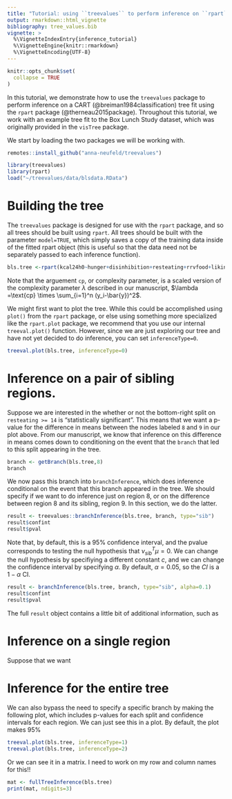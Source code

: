 ```yaml
---
title: "Tutorial: using ``treevalues`` to perform inference on ``rpart`` trees"
output: rmarkdown::html_vignette
bibliography: tree_values.bib
vignette: >
  %\VignetteIndexEntry{inference_tutorial}
  %\VignetteEngine{knitr::rmarkdown}
  %\VignetteEncoding{UTF-8}
---
```


```r
knitr::opts_chunk$set(
  collapse = TRUE
)
```

In this tutorial, we demonstrate how to use the ``treevalues`` package to perform inference on a CART (@breiman1984classification) tree fit using the ``rpart`` package (@therneau2015package). Throughout this tutorial, we work with an example tree fit to the Box Lunch Study dataset, which was originally provided in the ``visTree`` package. 

We start by loading the two packages we will be working with. 

```r
remotes::install_github("anna-neufeld/treevalues")
```

```r
library(treevalues)
library(rpart)
load("~/treevalues/data/blsdata.RData")
```

# Building the tree

The ``treevalues`` package is designed for use with the ``rpart`` package, and so all trees should be built using ``rpart``. All trees should be built with the parameter ``model=TRUE``, which simply saves a copy of the training data inside of the fitted rpart object (this is useful so that the data need not be separately passed to each inference function). 

```r
bls.tree <-rpart(kcal24h0~hunger+disinhibition+resteating+rrvfood+liking+wanting, model = TRUE, data = blsdata, cp=0.02, maxcompete=0, maxsurrogate=0)
```

Note that the arguement ``cp``, or complexity parameter, is a scaled version of the complexity parameter $\lambda$ described in our manuscript, $\lambda =\text{cp} \times \sum_{i=1}^n (y_i-\bar{y})^2$. 

We might first want to plot the tree. While this could be accomplished using ``plot()`` from the ``rpart`` package, or else using something more specialized like the ``rpart.plot`` package, we recommend that you use our internal ``treeval.plot()`` function. However, since we are just exploring our tree and have not yet decided to do inference, you can set ``inferenceType=0``.  

```r
treeval.plot(bls.tree, inferenceType=0)
```

# Inference on a pair of sibling regions. 

Suppose we are interested in the whether or not the bottom-right split on ``resteating >= 14`` is "statistically significant". This means that we want a p-value for the difference in means between the nodes labeled ``8`` and ``9`` in our plot above. From our manuscript, we know that inference on this difference in means comes down to conditioning on the event that the ``branch`` that led to this split appearing in the tree.

```r
branch <- getBranch(bls.tree,8)
branch
```

We now pass this branch into ``branchInference``, which does inference conditional on the event that this branch appeared in the tree. We should specify if we want to do inference just on region 8, or on the difference between region 8 and its sibling, region 9. In this section, we do the latter.

```r
result <- treevalues::branchInference(bls.tree, branch, type="sib")
result$confint
result$pval
```

Note that, by default, this is a 95% confidence interval, and the pvalue corresponds to testing the null hypothesis that $\nu_{sib}^T \mu = 0$. We can change the null hypothesis by specifiying a different constant $c$, and we can change the confidence interval by specifying $\alpha$. By default, $\alpha=0.05$, so the $CI$ is a $1-\alpha$ CI. 

```r
result <- branchInference(bls.tree, branch, type="sib", alpha=0.1)
result$confint
result$pval
```

The full ``result`` object contains a little bit of additional information, such as

# Inference on a single region

Suppose that we want

# Inference for the entire tree

We can also bypass the need to specify a specific branch by making the following plot, which includes p-values for each split and confidence intervals for each region. We can just see this in a plot. By default, the plot makes 95%

```r
treeval.plot(bls.tree, inferenceType=1)
treeval.plot(bls.tree, inferenceType=2)
```

 
Or we can see it in a matrix. I need to work on my row and column names for this!!

```r
mat <- fullTreeInference(bls.tree)
print(mat, ndigits=3)
```

